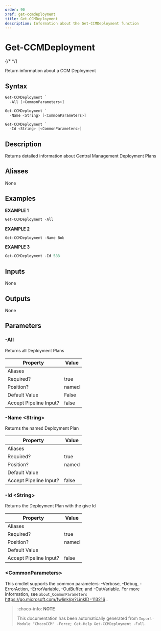 ```yaml
---
order: 90
xref: get-ccmdeployment
title: Get-CCMDeployment
description: Information about the Get-CCMDeployment function
---
```


# Get-CCMDeployment

{/* <!-- This documentation is automatically generated from /Get-CCMDeployment.ps1 using GenerateDocs.ps1. Contributions are welcome at the original location(s). --> */}

Return information about a CCM Deployment

## Syntax

~~~powershell
Get-CCMDeployment `
  -All [<CommonParameters>]
~~~


~~~powershell
Get-CCMDeployment `
  -Name <String> [<CommonParameters>]
~~~


~~~powershell
Get-CCMDeployment `
  -Id <String> [<CommonParameters>]
~~~

## Description

Returns detailed information about Central Management Deployment Plans


## Aliases

None

## Examples

 **EXAMPLE 1**

~~~powershell
Get-CCMDeployment -All

~~~

**EXAMPLE 2**

~~~powershell
Get-CCMDeployment -Name Bob

~~~

**EXAMPLE 3**

~~~powershell
Get-CCMDeployment -Id 583

~~~

## Inputs

None

## Outputs

None

## Parameters

###  -All
Returns all Deployment Plans

Property               | Value
---------------------- | -----
Aliases                |
Required?              | true
Position?              | named
Default Value          | False
Accept Pipeline Input? | false

###  -Name &lt;String&gt;
Returns the named Deployment Plan

Property               | Value
---------------------- | -----
Aliases                |
Required?              | true
Position?              | named
Default Value          |
Accept Pipeline Input? | false

###  -Id &lt;String&gt;
Returns the Deployment Plan with the give Id

Property               | Value
---------------------- | -----
Aliases                |
Required?              | true
Position?              | named
Default Value          |
Accept Pipeline Input? | false

### &lt;CommonParameters&gt;

This cmdlet supports the common parameters: -Verbose, -Debug, -ErrorAction, -ErrorVariable, -OutBuffer, and -OutVariable. For more information, see `about_CommonParameters` https://go.microsoft.com/fwlink/p/?LinkID=113216 .



<Xref title="Function Reference" value="chococcm-functions" />

> :choco-info: **NOTE**
> 
> This documentation has been automatically generated from `Import-Module "ChocoCCM" -Force; Get-Help Get-CCMDeployment -Full`.

